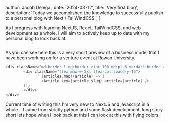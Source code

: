 
  author: 'Jacob Delega',
  date: '2024-03-12',
  title: 'Very first blog',
  description:
    'Today we accomplished the knowledge to successfully publish to a personal blog with Next / TailWindCSS.',
}


As I progress with learning NextJS, React, TailWindCSS, and web development as a whole. I will aim to actively keep up to date with my personal blog to look back at. 

<Image src={designSystem} alt="" />

As you can see here this is a very short preview of a business model that I have been working on for a venture event at Rowan University. 

```c
<div className="md:border-l md:border-zinc-100 md:pl-6 md:dark:border-zinc-700/40">
        <div className="flex max-w-3xl flex-col space-y-16">
                {articles.map((article) => (
                <Article key={article.slug} article={article} />
        ))}
        </div>
</div>
```

Current time of writing this I'm very new to NextJS and javascript in a whole... I came from strictly python and some flask development, long story short lets hope when I look back at this I can look at this with flying colors.

